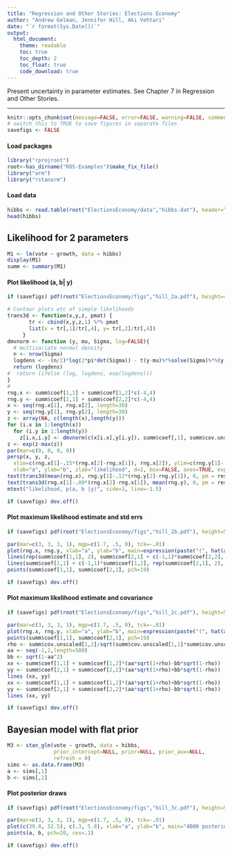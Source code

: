 ```yaml
---
title: "Regression and Other Stories: Elections Economy"
author: "Andrew Gelman, Jennifer Hill, Aki Vehtari"
date: "`r format(Sys.Date())`"
output:
  html_document:
    theme: readable
    toc: true
    toc_depth: 2
    toc_float: true
    code_download: true
---
```

Present uncertainty in parameter estimates. See Chapter 7 in
Regression and Other Stories.

-------------


```r
knitr::opts_chunk$set(message=FALSE, error=FALSE, warning=FALSE, comment=NA)
# switch this to TRUE to save figures in separate files
savefigs <- FALSE
```

#### Load packages

```r
library("rprojroot")
root<-has_dirname("ROS-Examples")$make_fix_file()
library("arm")
library("rstanarm")
```

#### Load data

```r
hibbs <- read.table(root("ElectionsEconomy/data","hibbs.dat"), header=TRUE)
head(hibbs)
```

## Likelihood for 2 parameters

```r
M1 <- lm(vote ~ growth, data = hibbs)
display(M1)
summ <- summary(M1)
```

#### Plot likelihood (a, b| y)

```r
if (savefigs) pdf(root("ElectionsEconomy/figs","hill_2a.pdf"), height=4, width=5)
```
```r
# Contour plots etc of simple likelihoods
trans3d <- function(x,y,z, pmat) {
       tr <- cbind(x,y,z,1) %*% pmat
       list(x = tr[,1]/tr[,4], y= tr[,2]/tr[,4])
     }
dmvnorm <- function (y, mu, Sigma, log=FALSE){
  # multivariate normal density
  n <- nrow(Sigma)
  logdens <- -(n/2)*log(2*pi*det(Sigma)) - t(y-mu)%*%solve(Sigma)%*%(y-mu)/2
  return (logdens)
#  return (ifelse (log, logdens, exp(logdens)))
}
#
rng.x <- summ$coef[1,1] + summ$coef[1,2]*c(-4,4)
rng.y <- summ$coef[2,1] + summ$coef[2,2]*c(-4,4)
x <- seq(rng.x[1], rng.x[2], length=30)
y <- seq(rng.y[1], rng.y[2], length=30)
z <- array(NA, c(length(x),length(y)))
for (i.x in 1:length(x))
  for (i.y in 1:length(y))
    z[i.x,i.y] <- dmvnorm(c(x[i.x],y[i.y]), summ$coef[,1], summ$cov.unscaled*summ$sigma^2, log=TRUE)
z <- exp(z-max(z))
par(mar=c(0, 0, 0, 0))
persp(x, y, z,
  xlim=c(rng.x[1]-.15*(rng.x[2]-rng.x[1]), rng.x[2]), ylim=c(rng.y[1]-.15*(rng.y[2]-rng.y[1]), rng.y[2]),
  xlab="a", ylab="b", zlab="likelihood", d=2, box=FALSE, axes=TRUE, expand=.6) -> res
text(trans3d(mean(rng.x), rng.y[1]-.12*(rng.y[2]-rng.y[1]), 0, pm = res), expression(beta[0]))
text(trans3d(rng.x[1]-.08*(rng.x[2]-rng.x[1]), mean(rng.y), 0, pm = res), expression(beta[1]))
mtext("likelihood, p(a, b |y)", side=3, line=-1.5)
```
```r
if (savefigs) dev.off()
```

#### Plot maximum likelihood estimate and std errs

```r
if (savefigs) pdf(root("ElectionsEconomy/figs","hill_2b.pdf"), height=5, width=5)
```
```r
par(mar=c(3, 3, 3, 1), mgp=c(1.7, .5, 0), tck=-.01)
plot(rng.x, rng.y, xlab="a", ylab="b", main=expression(paste("(", hat(a) %+-% 1, " std err,  ", hat(b) %+-% 1, " std err)")), type="n")
lines(rep(summ$coef[1,1], 2), summ$coef[2,1] + c(-1,1)*summ$coef[2,2], col="gray20")
lines(summ$coef[1,1] + c(-1,1)*summ$coef[1,2], rep(summ$coef[2,1], 2), col="gray20")
points(summ$coef[1,1], summ$coef[2,1], pch=19)
```
```r
if (savefigs) dev.off()
```

#### Plot maximum likelihood estimate and covariance

```r
if (savefigs) pdf(root("ElectionsEconomy/figs","hill_2c.pdf"), height=5, width=5)
```
```r
par(mar=c(3, 3, 3, 1), mgp=c(1.7, .5, 0), tck=-.01)
plot(rng.x, rng.y, xlab="a", ylab="b", main=expression(paste("(", hat(a), ", ", hat(b), ") and covariance matrix")), type="n")
points(summ$coef[1,1], summ$coef[2,1], pch=19)
rho <- summ$cov.unscaled[1,2]/sqrt(summ$cov.unscaled[1,1]*summ$cov.unscaled[2,2])
aa <- seq(-1,1,length=500)
bb <- sqrt(1-aa^2)
xx <- summ$coef[1,1] + summ$coef[1,2]*(aa*sqrt(1+rho)-bb*sqrt(1-rho))
yy <- summ$coef[2,1] + summ$coef[2,2]*(aa*sqrt(1+rho)+bb*sqrt(1-rho))
lines (xx, yy)
xx <- summ$coef[1,1] + summ$coef[1,2]*(aa*sqrt(1+rho)+bb*sqrt(1-rho))
yy <- summ$coef[2,1] + summ$coef[2,2]*(aa*sqrt(1+rho)-bb*sqrt(1-rho))
lines (xx, yy)
```
```r
if (savefigs) dev.off()
```

## Bayesian model with flat prior

```r
M3 <- stan_glm(vote ~ growth, data = hibbs, 
               prior_intercept=NULL, prior=NULL, prior_aux=NULL,
               refresh = 0)
sims <- as.data.frame(M3)
a <- sims[,1]
b <- sims[,2]
```

#### Plot posterior draws

```r
if (savefigs) pdf(root("ElectionsEconomy/figs","hill_3c.pdf"), height=5, width=5)
```
```r
par(mar=c(3, 3, 3, 1), mgp=c(1.7, .5, 0), tck=-.01)
plot(c(39.8, 52.5), c(.3, 5.8), xlab="a", ylab="b", main="4000 posterior draws of (a, b)", type="n", cex.main=1.5, cex.lab=1.5, cex.axis=1.5)
points(a, b, pch=20, cex=.2)
```
```r
if (savefigs) dev.off()
```

